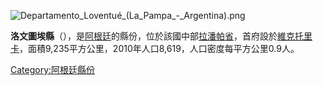 [[Image:Departamento_Loventué_(La_Pampa_-_Argentina).png|right]]
{{Coord|36|12|59|S|65|26|14|W|display=title}}

'''洛文圖埃縣'''（{{lang-es|Departamento Loventué}}），是[[阿根廷|阿根廷]]的縣份，位於該國中部[[拉潘帕省|拉潘帕省]]，首府設於[[維克托里卡|維克托里卡]]，面積9,235平方公里，2010年人口8,619，人口密度每平方公里0.9人。

{{Argentina-geo-stub}}
[[Category:阿根廷縣份|Category:阿根廷縣份]]